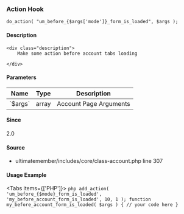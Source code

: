 
### Action Hook    
    
```
do_action( "um_before_{$args['mode']}_form_is_loaded", $args );
```

#### Description
    <div class="description">
        Make some action before account tabs loading
 
    </div>

#### Parameters
            
<table className="table-auto mt-2 border dark:border-gray-500 p-5 text-sm text-left">
<thead>
<tr>
<th  className="px-3">Name</th>
<th  className="px-3">Type</th>
<th  className="px-3">Description</th>
</tr>
</thead>
<tbody>
               <tr >
               <td className="px-3 py-2">`$args`</td>
               <td className="px-3 py-2">array</td>
               <td className="px-3 py-2 text-sm">Account Page Arguments</td>
               </tr>
</tbody>
</table>

#### Since
<div class="description">
2.0
</div>

#### Source
  - <Link href="/developer/files/includes-core-class-account#source-view.307">ultimatemember/includes/core/class-account.php</Link> <Link href="/developer/files/includes-core-class-account#source-view.307">line 307</Link>



#### Usage Example

<Tabs items={['PHP']}>
    <Tab>
    ```php
    add_action( 'um_before_{$mode}_form_is_loaded', 'my_before_account_form_is_loaded', 10, 1 );
 function my_before_account_form_is_loaded( $args ) {
     // your code here
 }
    ```
    </Tab>
</Tabs>